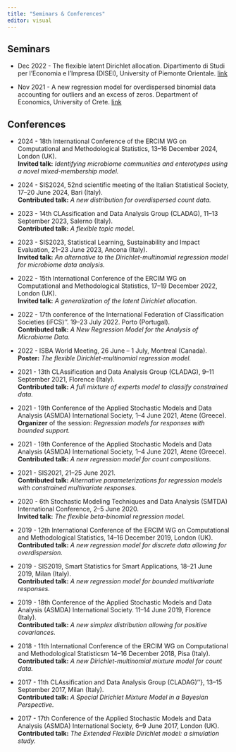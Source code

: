 ---
title: "Seminars & Conferences"
editor: visual
---

## Seminars

-   Dec 2022 - The flexible latent Dirichlet allocation. Dipartimento di Studi per l'Economia e l'Impresa (DISEI), University of Piemonte Orientale. [link](https://drive.google.com/drive/folders/12X9OQPbkf8cmwDrrMOKaeCIzmaoSlXOl)

-   Nov 2021 - A new regression model for overdispersed binomial data accounting for outliers and an excess of zeros. Department of Economics, University of Crete. [link](http://economics.soc.uoc.gr/el/seminar/231/a-new-regression-model-for-overdispersed-binomial-data-accounting-for-outliers-and-an-excess-of-zeros)

## Conferences

-   2024 - 18th International Conference of the ERCIM WG on Computational and Methodological Statistics, 13--16 December 2024, London (UK).\
    [**Invited talk:**]{.text-primary} *Identifying microbiome communities and enterotypes using a novel mixed-membership model.*

-   2024 - SIS2024, 52nd scientific meeting of the Italian Statistical Society, 17--20 June 2024, Bari (Italy).\
    [**Contributed talk:**]{.text-primary} *A new distribution for overdispersed count data.*

-   2023 - 14th CLAssification and Data Analysis Group (CLADAG), 11--13 September 2023, Salerno (Italy).\
    [**Contributed talk:**]{.text-primary} *A flexible topic model.*

-   2023 - SIS2023, Statistical Learning, Sustainability and Impact Evaluation, 21--23 June 2023, Ancona (Italy).\
    [**Invited talk:**]{.text-primary} *An alternative to the Dirichlet-multinomial regression model for microbiome data analysis.*

-   2022 - 15th International Conference of the ERCIM WG on Computational and Methodological Statistics, 17--19 December 2022, London (UK).\
    [**Invited talk:**]{.text-primary} *A generalization of the latent Dirichlet allocation.*

-   2022 - 17th conference of the International Federation of Classification Societies (iFCS)''. 19--23 July 2022. Porto (Portugal).\
    [**Contributed talk:**]{.text-primary} *A New Regression Model for the Analysis of Microbiome Data.*

-   2022 - ISBA World Meeting, 26 June -- 1 July, Montreal (Canada).\
    [**Poster:**]{.text-primary} *The flexible Dirichlet-multinomial regression model.*

-   2021 - 13th CLAssification and Data Analysis Group (CLADAG), 9--11 September 2021, Florence (Italy).\
    [**Contributed talk:**]{.text-primary} *A full mixture of experts model to classify constrained data.*

-   2021 - 19th Conference of the Applied Stochastic Models and Data Analysis (ASMDA) International Society, 1--4 June 2021, Atene (Greece).\
    [**Organizer**]{.text-primary} of the session: *Regression models for responses with bounded support.*

-   2021 - 19th Conference of the Applied Stochastic Models and Data Analysis (ASMDA) International Society, 1--4 June 2021, Atene (Greece).\
    [**Contributed talk:**]{.text-primary} *A new regression model for count compositions.*\

-   2021 - SIS2021, 21--25 June 2021.   \
    [**Contributed talk:**]{.text-primary} *Alternative parameterizations for regression models with constrained multivariate responses.*

-   2020 - 6th Stochastic Modeling Techniques and Data Analysis (SMTDA) International Conference, 2--5 June 2020.\
    [**Invited talk:**]{.text-primary} *The flexible beta-binomial regression model.*

-   2019 - 12th International Conference of the ERCIM WG on Computational and Methodological Statistics, 14--16 December 2019, London (UK).\
    [**Contributed talk:**]{.text-primary} *A new regression model for discrete data allowing for overdispersion.*

-   2019 - SIS2019, Smart Statistics for Smart Applications, 18--21 June 2019, Milan (Italy).\
    [**Contributed talk:**]{.text-primary} *A new regression model for bounded multivariate responses.*

-   2019 - 18th Conference of the Applied Stochastic Models and Data Analysis (ASMDA) International Society. 11--14 June 2019, Florence (Italy).\
    [**Contributed talk:**]{.text-primary} *A new simplex distribution allowing for positive covariances.*

-   2018 - 11th International Conference of the ERCIM WG on Computational and Methodological Statisticsm 14--16 December 2018, Pisa (Italy).\
    [**Contributed talk:**]{.text-primary} *A new Dirichlet-multinomial mixture model for count data.*

-   2017 - 11th CLAssification and Data Analysis Group (CLADAG)''}, 13--15 September 2017, Milan (Italy).\
    [**Contributed talk:**]{.text-primary} *A Special Dirichlet Mixture Model in a Bayesian Perspective.*

-   2017 - 17th Conference of the Applied Stochastic Models and Data Analysis (ASMDA) International Society, 6--9 June 2017, London (UK).\
    [**Contributed talk:**]{.text-primary} *The Extended Flexible Dirichlet model: a simulation study.*
